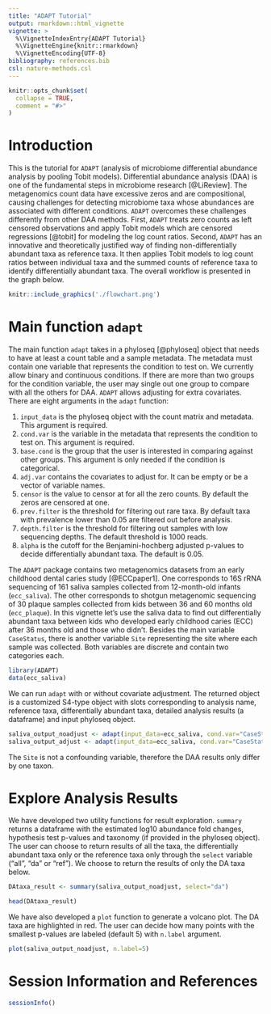 ```yaml
---
title: "ADAPT Tutorial"
output: rmarkdown::html_vignette
vignette: >
  %\VignetteIndexEntry{ADAPT Tutorial}
  %\VignetteEngine{knitr::rmarkdown}
  %\VignetteEncoding{UTF-8}
bibliography: references.bib
csl: nature-methods.csl
---
```


```r
knitr::opts_chunk$set(
  collapse = TRUE,
  comment = "#>"
)
```


# Introduction

This is the tutorial for `ADAPT` (analysis of microbiome differential abundance analysis by pooling Tobit models). Differential abundance analysis (DAA) is one of the fundamental steps in microbiome research [@LiReview]. The metagenomics count data have excessive zeros and are compositional, causing challenges for detecting microbiome taxa whose abundances are associated with different conditions. `ADAPT` overcomes these challenges differently from other DAA methods. First, `ADAPT` treats zero counts as left censored observations and apply Tobit models which are censored regressions [@tobit] for modeling the log count ratios. Second, `ADAPT` has an innovative and theoretically justified way of finding non-differentially abundant taxa as reference taxa. It then applies Tobit models to log count ratios between individual taxa and the summed counts of reference taxa to identify differentially abundant taxa. The overall workflow is presented in the graph below.

```r
knitr::include_graphics('./flowchart.png')
```

# Main function `adapt`

The main function `adapt` takes in a phyloseq [@phyloseq] object that needs to have at least a count table and a sample metadata. The metadata must contain one variable that represents the condition to test on. We currently allow binary and continuous conditions. If there are more than two groups for the condition variable, the user may single out one group to compare with all the others for DAA. `ADAPT` allows adjusting for extra covariates. There are eight arguments in the `adapt` function: 

1. `input_data` is the phyloseq object with the count matrix and metadata. This argument is required.
2. `cond.var` is the variable in the metadata that represents the condition to test on. This argument is required.
3. `base.cond` is the group that the user is interested in comparing against other groups. This argument is only needed if the condition is categorical.
4. `adj.var` contains the covariates to adjust for. It can be empty or be a vector of variable names.
5. `censor` is the value to censor at for all the zero counts. By default the zeros are censored at one.
6. `prev.filter` is the threshold for filtering out rare taxa. By default taxa with prevalence lower than 0.05 are filtered out before analysis.
7. `depth.filter` is the threshold for filtering out samples with low sequencing depths. The default threshold is 1000 reads.
8. `alpha` is the cutoff for the Benjamini-hochberg adjusted p-values to decide differentially abundant taxa. The default is 0.05.

The `ADAPT` package contains two metagenomics datasets from an early childhood dental caries study [@ECCpaper1]. One corresponds to 16S rRNA sequencing of 161 saliva samples collected from 12-month-old infants (`ecc_saliva`). The other corresponds to shotgun metagenomic sequencing of 30 plaque samples collected from kids between 36 and 60 months old (`ecc_plaque`). In this vignette let's use the saliva data to find out differentially abundant taxa between kids who developed early childhood caries (ECC) after 36 months old and those who didn't. Besides the main variable `CaseStatus`, there is another variable `Site` representing the site where each sample was collected. Both variables are discrete and contain two categories each.  

```r
library(ADAPT)
data(ecc_saliva)
```

We can run `adapt` with or without covariate adjustment. The returned object is a customized S4-type object with slots corresponding to analysis name, reference taxa, differentially abundant taxa, detailed analysis results (a dataframe) and input phyloseq object.


```r
saliva_output_noadjust <- adapt(input_data=ecc_saliva, cond.var="CaseStatus", base.cond="Control")
saliva_output_adjust <- adapt(input_data=ecc_saliva, cond.var="CaseStatus", base.cond="Control", adj.var="Site")
```


The `Site` is not a confounding variable, therefore the DAA results only differ by one taxon. 

# Explore Analysis Results

We have developed two utility functions for result exploration. `summary` returns a dataframe with the estimated log10 abundance fold changes, hypothesis test p-values and taxonomy (if provided in the phyloseq object). The user can choose to return results of all the taxa, the differentially abundant taxa only or the reference taxa only through the `select` variable ("all", "da" or "ref"). We choose to return the results of only the DA taxa below.

```r
DAtaxa_result <- summary(saliva_output_noadjust, select="da")
```

```r
head(DAtaxa_result)
```


We have also developed a `plot` function to generate a volcano plot. The DA taxa are highlighted in red. The user can decide how many points with the smallest p-values are labeled (default 5) with `n.label` argument.


```r
plot(saliva_output_noadjust, n.label=5)
```

# Session Information and References
```r
sessionInfo()
```
